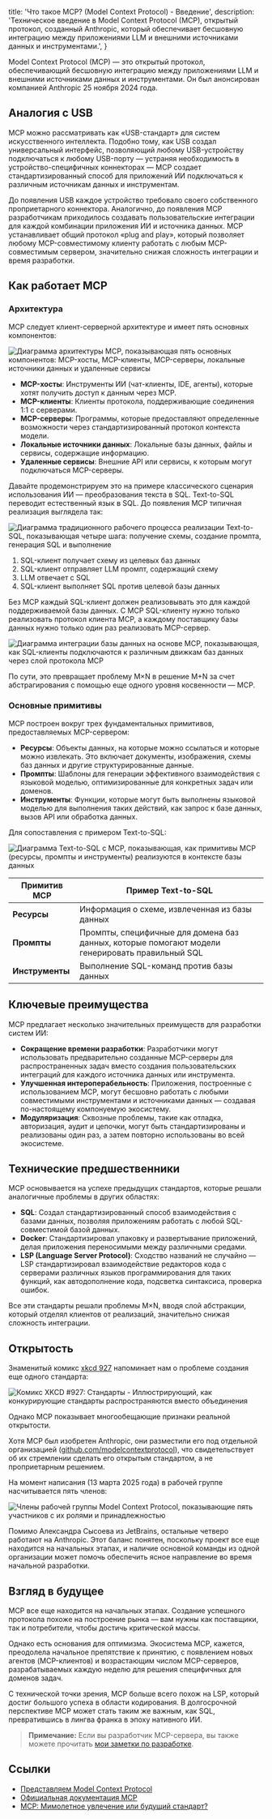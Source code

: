 
  title: 'Что такое MCP? (Model Context Protocol) - Введение',
  description:
    'Техническое введение в Model Context Protocol (MCP), открытый протокол, созданный Anthropic, который обеспечивает бесшовную интеграцию между приложениями LLM и внешними источниками данных и инструментами.',
}


Model Context Protocol (MCP) — это открытый протокол, обеспечивающий бесшовную интеграцию между приложениями LLM и внешними источниками данных и инструментами. Он был анонсирован компанией Anthropic 25 ноября 2024 года.

## Аналогия с USB

MCP можно рассматривать как «USB-стандарт» для систем искусственного интеллекта. Подобно тому, как USB создал универсальный интерфейс, позволяющий любому USB-устройству подключаться к любому USB-порту — устраняя необходимость в устройство-специфичных коннекторах — MCP создает стандартизированный способ для приложений ИИ подключаться к различным источникам данных и инструментам.

До появления USB каждое устройство требовало своего собственного проприетарного коннектора. Аналогично, до появления MCP разработчикам приходилось создавать пользовательские интеграции для каждой комбинации приложения ИИ и источника данных. MCP устанавливает общий протокол «plug and play», который позволяет любому MCP-совместимому клиенту работать с любым MCP-совместимым сервером, значительно снижая сложность интеграции и время разработки.

## Как работает MCP

### Архитектура

MCP следует клиент-серверной архитектуре и имеет пять основных компонентов:

<Image
  src={mcpArchitecture}
  alt="Диаграмма архитектуры MCP, показывающая пять основных компонентов: MCP-хосты, MCP-клиенты, MCP-серверы, локальные источники данных и удаленные сервисы"
/>

- **MCP-хосты**: Инструменты ИИ (чат-клиенты, IDE, агенты), которые хотят получить доступ к данным через MCP.
- **MCP-клиенты**: Клиенты протокола, поддерживающие соединения 1:1 с серверами.
- **MCP-серверы**: Программы, которые предоставляют определенные возможности через стандартизированный протокол контекста модели.
- **Локальные источники данных**: Локальные базы данных, файлы и сервисы, содержащие информацию.
- **Удаленные сервисы**: Внешние API или сервисы, к которым могут подключаться MCP-серверы.

Давайте продемонстрируем это на примере классического сценария использования ИИ — преобразования текста в SQL. Text-to-SQL переводит естественный язык в SQL. До появления MCP типичная реализация выглядела так:

<Image
  src={textToSqlClassic}
  alt="Диаграмма традиционного рабочего процесса реализации Text-to-SQL, показывающая четыре шага: получение схемы, создание промпта, генерация SQL и выполнение"
/>

1. SQL-клиент получает схему из целевых баз данных
2. SQL-клиент отправляет LLM промпт, содержащий схему
3. LLM отвечает с SQL
4. SQL-клиент выполняет SQL против целевой базы данных

Без MCP каждый SQL-клиент должен реализовывать это для каждой поддерживаемой базы данных. С MCP SQL-клиенту нужно только реализовать протокол клиента MCP, а каждому поставщику базы данных нужно только один раз реализовать MCP-сервер.

<Image
  src={databaseMcp}
  alt="Диаграмма интеграции базы данных на основе MCP, показывающая, как SQL-клиенты подключаются к различным движкам баз данных через слой протокола MCP"
/>

По сути, это превращает проблему M×N в решение M+N за счет абстрагирования с помощью еще одного уровня косвенности — MCP.

### Основные примитивы

MCP построен вокруг трех фундаментальных примитивов, предоставляемых MCP-сервером:

- **Ресурсы**: Объекты данных, на которые можно ссылаться и которые можно извлекать. Это включает документы, изображения, схемы баз данных и другие структурированные данные.
- **Промпты**: Шаблоны для генерации эффективного взаимодействия с языковой моделью, оптимизированные для конкретных задач или доменов.
- **Инструменты**: Функции, которые могут быть выполнены языковой моделью для выполнения таких действий, как запрос к базе данных, вызов API или обработка данных.

Для сопоставления с примером Text-to-SQL:

<Image
  src={textToSqlMcp}
  alt="Диаграмма Text-to-SQL с MCP, показывающая, как примитивы MCP (ресурсы, промпты и инструменты) реализуются в контексте базы данных"
/>

| Примитив MCP | Пример Text-to-SQL |
| ------------- | ------------------------------------------------------------------------- |
| **Ресурсы** | Информация о схеме, извлеченная из базы данных |
| **Промпты** | Промпты, специфичные для домена баз данных, которые помогают модели генерировать правильный SQL |
| **Инструменты** | Выполнение SQL-команд против базы данных |

## Ключевые преимущества

MCP предлагает несколько значительных преимуществ для разработки систем ИИ:

- **Сокращение времени разработки**: Разработчики могут использовать предварительно созданные MCP-серверы для распространенных задач вместо создания пользовательских интеграций для каждого источника данных или инструмента.
- **Улучшенная интероперабельность**: Приложения, построенные с использованием MCP, могут бесшовно работать с любыми совместимыми инструментами и источниками данных — создавая по-настоящему компонуемую экосистему.
- **Модуляризация**: Сквозные проблемы, такие как отладка, авторизация, аудит и цепочки, могут быть стандартизированы и реализованы один раз, а затем повторно использованы во всей экосистеме.

## Технические предшественники

MCP основывается на успехе предыдущих стандартов, которые решали аналогичные проблемы в других областях:

- **SQL**: Создал стандартизированный способ взаимодействия с базами данных, позволяя приложениям работать с любой SQL-совместимой базой данных.
- **Docker**: Стандартизировал упаковку и развертывание приложений, делая приложения переносимыми между различными средами.
- **LSP (Language Server Protocol)**: Сходство названий не случайно — LSP стандартизировал взаимодействие редакторов кода с серверами различных языков программирования для таких функций, как автодополнение кода, подсветка синтаксиса, проверка ошибок.

Все эти стандарты решали проблемы M×N, вводя слой абстракции, который отделял клиентов от реализаций, значительно снижая сложность интеграции.

## Открытость

Знаменитый комикс [xkcd 927](https://xkcd.com/927/) напоминает нам о проблеме создания еще одного стандарта:

<Image
  src={xkcdStandards}
  alt="Комикс XKCD #927: Стандарты - Иллюстрирующий, как конкурирующие стандарты распространяются вместо объединения"
/>

Однако MCP показывает многообещающие признаки реальной открытости.

Хотя MCP был изобретен Anthropic, они разместили его под отдельной организацией ([github.com/modelcontextprotocol](https://github.com/modelcontextprotocol)), что свидетельствует об их стремлении сделать его открытым стандартом, а не проприетарным решением.

На момент написания (13 марта 2025 года) в рабочей группе насчитывается пять членов:

<Image
  src={mcpMembers}
  alt="Члены рабочей группы Model Context Protocol, показывающие пять участников с их ролями и принадлежностью"
/>

Помимо Александра Сысоева из JetBrains, остальные четверо работают на Anthropic. Этот баланс понятен, поскольку проект все еще находится на начальных этапах, и наличие основной команды из одной организации может помочь обеспечить ясное направление во время начальной разработки.

## Взгляд в будущее

MCP все еще находится на начальных этапах. Создание успешного протокола похоже на построение рынка — вам нужны как поставщики, так и потребители, чтобы достичь критической массы.

Однако есть основания для оптимизма. Экосистема MCP, кажется, преодолела начальное препятствие к принятию, с появлением новых агентов (MCP-клиентов) и возрастающим числом MCP-серверов, разрабатываемых каждую неделю для решения специфичных для доменов задач.

С технической точки зрения, MCP больше всего похож на LSP, который достиг большого успеха в области кодирования. В долгосрочной перспективе MCP может стать таким же важным, как SQL, превратившись в лингва франка в эпоху нативного ИИ.

> **Примечание:** Если вы разработчик MCP-сервера, вы также можете прочитать [мои заметки по разработке](/articles/notes-on-implementing-mcp-server).

## Ссылки

- [Представляем Model Context Protocol](https://www.anthropic.com/news/model-context-protocol)
- [Официальная документация MCP](https://modelcontextprotocol.io/introduction)
- [MCP: Мимолетное увлечение или будущий стандарт?](https://blog.langchain.dev/mcp-fad-or-fixture/)